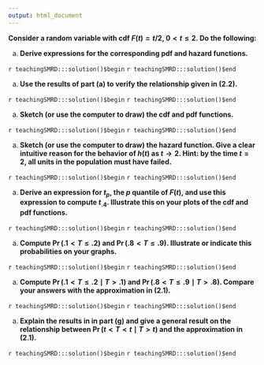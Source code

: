 ```yaml
---
output: html_document
---
```


__Consider a random variable with cdf $F(t)=t/2$, $0 < t \leq 2$. Do the following:__

a. __Derive expressions for the corresponding pdf and hazard functions.__ 

`r teachingSMRD:::solution()$begin`
`r teachingSMRD:::solution()$end`

a. __Use the results of part (a) to verify the relationship given in (2.2).__

`r teachingSMRD:::solution()$begin`
`r teachingSMRD:::solution()$end`

a. __Sketch (or use the computer to draw) the cdf and pdf functions.__

`r teachingSMRD:::solution()$begin`
`r teachingSMRD:::solution()$end`

a. __Sketch (or use the computer to draw) the hazard function. Give a clear intuitive reason for the behavior of $h(t)$ as $t \rightarrow 2$. Hint: by the time $t=2$, all units in the population must have failed.__ 

`r teachingSMRD:::solution()$begin`
`r teachingSMRD:::solution()$end`

a. __Derive an expression for $t_{p}$, the $p$ quantile of $F(t)$, and use this expression to compute $t_{.4}$. Illustrate this on your plots of the cdf and pdf functions.__

`r teachingSMRD:::solution()$begin`
`r teachingSMRD:::solution()$end`

a. __Compute $\Pr(.1 < T \leq .2)$ and $\Pr(.8 < T \leq .9)$. Illustrate or indicate this  probabilities on your graphs.__

`r teachingSMRD:::solution()$begin`
`r teachingSMRD:::solution()$end`

a. __Compute $\Pr(.1 < T \leq .2 \mid T>.1)$ and $\Pr(.8 < T \leq .9 \mid T > .8)$.  Compare your answers with the approximation in (2.1).__  

`r teachingSMRD:::solution()$begin`
`r teachingSMRD:::solution()$end`

a. __Explain the results in  in part (g) and give a general result on the relationship  between  $\Pr(t< T< t \mid T>t)$  and the approximation in (2.1).__

`r teachingSMRD:::solution()$begin`
`r teachingSMRD:::solution()$end`

